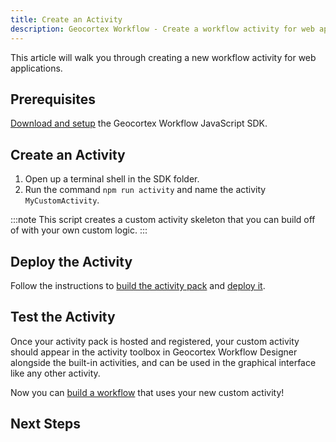 ```yaml
---
title: Create an Activity
description: Geocortex Workflow - Create a workflow activity for web applications
---
```



This article will walk you through creating a new workflow activity for web applications.

## Prerequisites

[Download and setup](sdk-web-overview.mdx#download) the Geocortex Workflow JavaScript SDK.

## Create an Activity

1. Open up a terminal shell in the SDK folder.
1. Run the command `npm run activity` and name the activity `MyCustomActivity`.

:::note
This script creates a custom activity skeleton that you can build off of with your own custom logic.
:::

## Deploy the Activity

Follow the instructions to [build the activity pack](sdk-web-overview.mdx#building) and [deploy it](sdk-web-overview.mdx#deployment).

## Test the Activity

Once your activity pack is hosted and registered, your custom activity should appear in the activity toolbox in Geocortex Workflow Designer alongside the built-in activities, and can be used in the graphical interface like any other activity.

Now you can [build a workflow](https://docs.geocortex.com/workflow/latest/help/Default.htm#wf5/help/get-started.htm#Get_Started%3FTocPath%3DGet%2520Started%7C_____0) that uses your new custom activity!

## Next Steps

<UseCaseContainer>
    <UseCaseCard
        title="Calculate a Logarithm with a Custom Activity"
        description="Implement a custom activity that calculates the logarithm of a number"
        link="tutorial-web-calculate-logarithm-activity"
    />
    <UseCaseCard
        title="Implement a Custom Form Element"
        description="Implement a custom form element for applications like Geocortex Web"
        link="tutorial-web-implement-star-rating-form-element"
    />
    <UseCaseCard
        title="Add a Layer to the Map with a Custom Activity"
        description="Access application properties like the map in custom activities for Web Applications"
        link="tutorial-web-add-layer-to-map"
    />
    <UseCaseCard
        title="Use the ArcGIS API for JavaScript in an activity."
        description="Use the ArcGIS API for JavaScript in an activity or form element"
        link="sdk-web-integrating-the-arcgis-api"
    />
</UseCaseContainer>
